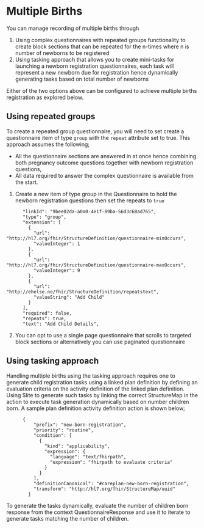 # Multiple Births

You can manage recording of multiple births through

1. Using complex questionnaires with repeated groups functionality to create block sections that can be repeated for the n-times where n is number of newborns to be registered
2. Using tasking approach that allows you to create mini-tasks for launching a newborn registration questionnaires, each task will represent a new newborn due for registration hence dynamically generating tasks based on total number of newborns

Either of the two options above can be configured to achieve multiple births registration as explored below.

## Using repeated groups

To create  a repeated group questionnaire, you will need to set create a questionnaire item of type `group` with the `repeat` attribute set to true. This approach assumes the following;

- All the questionnaire sections are answered in at once hence combining both pregnancy outcome questions together with newborn registration questions,
- All data required to answer the complex questionnaire is available from the start.

1.  Create a new item of type group in the Questionnaire to hold the newborn registration questions then set the repeats to `true`

```
      "linkId": "9bee02da-a0a0-4e1f-89ba-56d3c68ad765",
      "type": "group",
      "extension": [
        {
          "url": "http://hl7.org/fhir/StructureDefinition/questionnaire-minOccurs",
          "valueInteger": 1
        },
        {
          "url": "http://hl7.org/fhir/StructureDefinition/questionnaire-maxOccurs",
          "valueInteger": 9
        },
        {
          "url": "http://ehelse.no/fhir/StructureDefinition/repeatstext",
          "valueString": "Add Child"
        }
      ],
      "required": false,
      "repeats": true,
      "text": "Add Child Details",
```

2. You can opt to use a single page questionnaire that scrolls to targeted block sections or alternatively you can use paginated questionnaire

## Using tasking approach

Handling multiple births using the tasking approach requires one to generate child registration tasks using a linked plan definition by defining an evaluation criteria on the activity definition of the linked plan definition.
Using $lite to generate such tasks by linking the correct StructureMap in the action to execute task generation dynamically based on number children born. A sample plan definition activity definition action is shown below;

```
      {
          "prefix": "new-born-registration",
          "priority": "routine",
          "condition": [
            {
              "kind": "applicability",
              "expression": {
                "language": "text/fhirpath",
                "expression": "fhirpath to evaluate criteria"
              }
            }
          ],
          "definitionCanonical": "#careplan-new-born-registration",
          "transform": "http://hl7.org/fhir/StructureMap/uuid"
        }

```

To generate the tasks dynamically, evaluate the number of children born response from the context QuestionnaireResponse and use it to iterate to generate tasks matching the number of children.
